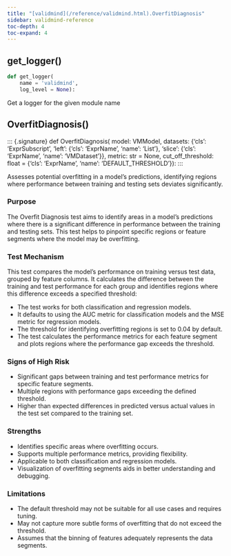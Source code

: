```yaml
---
title: "[validmind](/reference/validmind.html).OverfitDiagnosis"
sidebar: validmind-reference
toc-depth: 4
toc-expand: 4
---
```


## get_logger<span class='muted'>()</span>

<!-- module.qmd.jinja2 - module level function alias -->

```python
def get_logger(
    name = 'validmind',
    log_level = None):
```

Get a logger for the given module name

## OverfitDiagnosis[()]{.muted}

<!-- function.qmd.jinja2 - function signature -->

::: {.signature} <span class="signature pdoc-code multiline"> <span class="kw">def</span> <span class="name">OverfitDiagnosis</span>( <span class="param"> <span class="n">model</span><span class="p">:</span> <span class="n">VMModel</span></span>, <span class="param"> <span class="n">datasets</span><span class="p">:</span> <span class="n">{'cls': 'ExprSubscript', 'left': {'cls': 'ExprName', 'name': 'List'}, 'slice': {'cls': 'ExprName', 'name': 'VMDataset'}}</span></span>, <span class="param"> <span class="n">metric</span><span class="p">:</span> <span class="n">str</span> <span class="o">=</span> <span class="kc">None</span></span>, <span class="param"> <span class="n">cut_off_threshold</span><span class="p">:</span> <span class="n">float</span> <span class="o">=</span> <span class="kc">{'cls': 'ExprName', 'name': 'DEFAULT_THRESHOLD'}</span></span>):</span> </span> :::

Assesses potential overfitting in a model's predictions, identifying regions where performance between training and testing sets deviates significantly.

### Purpose

The Overfit Diagnosis test aims to identify areas in a model's predictions where there is a significant difference in performance between the training and testing sets. This test helps to pinpoint specific regions or feature segments where the model may be overfitting.

### Test Mechanism

This test compares the model's performance on training versus test data, grouped by feature columns. It calculates the difference between the training and test performance for each group and identifies regions where this difference exceeds a specified threshold:

- The test works for both classification and regression models.
- It defaults to using the AUC metric for classification models and the MSE metric for regression models.
- The threshold for identifying overfitting regions is set to 0.04 by default.
- The test calculates the performance metrics for each feature segment and plots regions where the performance gap exceeds the threshold.

### Signs of High Risk

- Significant gaps between training and test performance metrics for specific feature segments.
- Multiple regions with performance gaps exceeding the defined threshold.
- Higher than expected differences in predicted versus actual values in the test set compared to the training set.

### Strengths

- Identifies specific areas where overfitting occurs.
- Supports multiple performance metrics, providing flexibility.
- Applicable to both classification and regression models.
- Visualization of overfitting segments aids in better understanding and debugging.

### Limitations

- The default threshold may not be suitable for all use cases and requires tuning.
- May not capture more subtle forms of overfitting that do not exceed the threshold.
- Assumes that the binning of features adequately represents the data segments.
